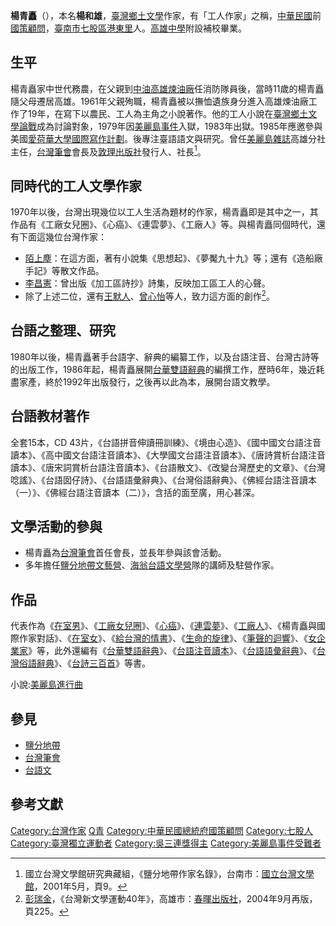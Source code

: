 {{Infobox writer <!-- for more information see [[:Template:Infobox_writer/doc|:Template:Infobox writer/doc]] -->
| name = 楊青矗
| romaji  = Iûⁿ Chheng-chhiok
| image =
| caption =
| birth_date = {{birth date|1940|08|20|df=y}}
| birth_place = {{TWN-JPN}}[[臺南市|臺南市]][[七股區|七股區]]港東里(今 [[後港里|後港里]])
| death_date = 
| death_place = 
| nationality   = {{JPN-EMP}}（1940年–1945年）<br>{{ROC}}（1945年至今）
| education     = 
| alma_mater    = [[高雄中學|高雄中學]]附設補校
| occupation = [[小說家|小說家]]
| genre = 
| movement =
| notableworks = 
| awards        = 
| debut_works   = 
| influences =
| influenced =
| website =
}}
'''楊青矗'''（{{bd|1940年|8月20日||}}），本名'''楊和雄'''，[[臺灣|臺灣]][[鄉土文學|鄉土文學]]作家，有「工人作家」之稱，[[中華民國|中華民國]]前[[國策顧問|國策顧問]]，[[臺南市|臺南市]][[七股區|七股區]][[港東里|港東里]]人。[[高雄中學|高雄中學]]附設補校畢業。

==生平==
楊青矗家中世代務農，在父親到[[中油|中油]][[高雄煉油廠|高雄煉油廠]]任消防隊員後，當時11歲的楊青矗隨父母遷居高雄。1961年父親殉職，楊青矗被以撫恤遺族身分進入高雄煉油廠工作了19年，在寫下以農民、工人為主角之小說著作。他的工人小說在[[臺灣鄉土文學論戰|臺灣鄉土文學論戰]]成為討論對象，1979年因[[美麗島事件|美麗島事件]]入獄，1983年出獄。1985年應邀參與美國[[愛荷華大學|愛荷華大學]][[國際寫作計劃|國際寫作計劃]]。後專注臺語語文與研究。曾任[[美麗島雜誌|美麗島雜誌]]高雄分社主任，[[台灣筆會|台灣筆會]]會長及[[敦理出版社|敦理出版社]]發行人、社長<ref>國立台灣文學館研究典藏組，《鹽分地帶作家名錄》，台南市：[[國立台灣文學館|國立台灣文學館]]，2001年5月，頁9。</ref>。

==同時代的工人文學作家==
1970年以後，台灣出現幾位以工人生活為題材的作家，楊青矗即是其中之一，其作品有《工廠女兒圈》、《心癌》、《連雲夢》、《工廠人》等。與楊青矗同個時代，還有下面這幾位台灣作家：
*[[陌上塵|陌上塵]]：在這方面，著有小說集《思想起》、《夢魘九十九》等；還有《造船廠手記》等散文作品。
*[[李昌憲|李昌憲]]：曾出版《加工區詩抄》詩集，反映加工區工人的心聲。
*除了上述二位，還有[[王默人|王默人]]、[[曾心怡|曾心怡]]等人，致力這方面的創作<ref>[[彭瑞金|彭瑞金]]，《台灣新文學運動40年》，高雄市：[[春暉出版社|春暉出版社]]，2004年9月再版，頁225。</ref>。

==台語之整理、研究==
{{seealso|臺灣方音符號}}

1980年以後，楊青矗著手台語字、辭典的編纂工作，以及台語注音、台灣古詩等的出版工作，1986年起，楊青矗展開[[台華雙語辭典|台華雙語辭典]]的編撰工作，歷時6年，幾近耗盡家產，終於1992年出版發行，之後再以此為本，展開台語文教學。{{r|陳水扁}}

==台語教材著作==
全套15本，CD 43片，《台語拼音伸讀冊訓練》、《境由心造》、《國中國文台語注音讀本》、《高中國文台語注音讀本》、《大學國文台語注音讀本》、《唐詩賞析台語注音讀本》、《唐宋詞賞析台語注音讀本》、《台語散文》、《改變台灣歷史的文章》、《台灣唸謠》、《台語囡仔詩》、《台語語彙辭典》、《台灣俗語辭典》、《佛經台語注音讀本（一）》、《佛經台語注音讀本（二）》，含括的面至廣，用心甚深。

==文學活動的參與==
*楊青矗為[[台灣筆會|台灣筆會]]首任會長，並長年參與該會活動。
*多年擔任[[鹽分地帶文藝營|鹽分地帶文藝營]]、[[海翁台語文學營|海翁台語文學營]]隊的講師及駐營作家。

==作品==
代表作為《[[在室男|在室男]]》、《[[工廠女兒圈|工廠女兒圈]]》、《[[心癌|心癌]]》、《[[連雲夢|連雲夢]]》、《[[工廠人|工廠人]]》、《楊青矗與國際作家對話》、《[[在室女|在室女]]》、《[[給台灣的情書|給台灣的情書]]》、《[[生命的旋律|生命的旋律]]》、《[[筆聲的迴響|筆聲的迴響]]》、《[[女企業家|女企業家]]》等，此外還編有《[[台華雙語辭典|台華雙語辭典]]》、《[[台語注音讀本|台語注音讀本]]》、《[[台語語彙辭典|台語語彙辭典]]》、《[[台灣俗語辭典|台灣俗語辭典]]》、《[[台詩三百首|台詩三百首]]》等書。

小說:[[美麗島進行曲|美麗島進行曲]]

==參見==
*[[鹽分地帶|鹽分地帶]]
*[[台灣筆會|台灣筆會]]
*[[台語文|台語文]]

==參考文獻==
{{reflist|refs=
<ref name="陳水扁">{{cite journal|author1=陳水扁|title=〈台華雙語辭典與雙語教育〉|journal=《精湛》|date=1993-01-25|issue=17}}</ref>
}}

{{DEFAULTSORT:Yang Qingchu}}

[[Category:台灣作家|Category:台灣作家]]
[[Category:杨姓|Q青]]
[[Category:中華民國總統府國策顧問|Category:中華民國總統府國策顧問]]
[[Category:七股人|Category:七股人]]
[[Category:臺灣獨立運動者|Category:臺灣獨立運動者]]
[[Category:吳三連獎得主|Category:吳三連獎得主]]
[[Category:美麗島事件受難者|Category:美麗島事件受難者]]